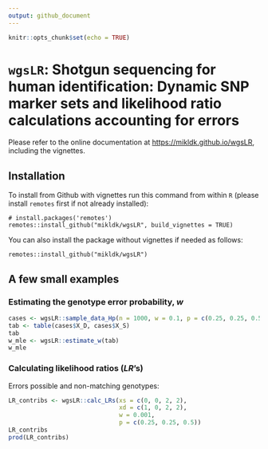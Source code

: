 ```yaml
---
output: github_document
---
```


```r
knitr::opts_chunk$set(echo = TRUE)
```

# `wgsLR`: Shotgun sequencing for human identification: Dynamic SNP marker sets and likelihood ratio calculations accounting for errors

Please refer to the online documentation at <https://mikldk.github.io/wgsLR>, including the vignettes.


## Installation

To install from Github with vignettes run this command from 
within `R` (please install `remotes` first if not already installed):

```
# install.packages('remotes')
remotes::install_github("mikldk/wgsLR", build_vignettes = TRUE)
```

You can also install the package without vignettes if needed as follows:

```
remotes::install_github("mikldk/wgsLR")
```

## A few small examples

### Estimating the genotype error probability, $w$

```r
cases <- wgsLR::sample_data_Hp(n = 1000, w = 0.1, p = c(0.25, 0.25, 0.5))
tab <- table(cases$X_D, cases$X_S)
tab
w_mle <- wgsLR::estimate_w(tab)
w_mle
```

### Calculating likelihood ratios ($LR$'s)

Errors possible and non-matching genotypes:

```r
LR_contribs <- wgsLR::calc_LRs(xs = c(0, 0, 2, 2), 
                               xd = c(1, 0, 2, 2), 
                               w = 0.001, 
                               p = c(0.25, 0.25, 0.5))
LR_contribs
prod(LR_contribs)
```
